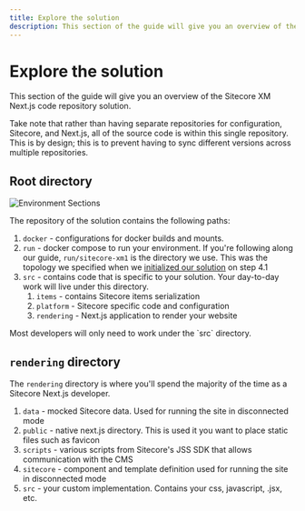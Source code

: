 ```yaml
---
title: Explore the solution
description: This section of the guide will give you an overview of the Sitecore XM Next.js code repository solution.
---
```


# Explore the solution
This section of the guide will give you an overview of the Sitecore XM Next.js code repository solution.  

Take note that rather than having separate repositories for configuration, Sitecore, and Next.js, 
all of the source code is within this single repository. This is by design; this is to prevent having to sync different versions across multiple repositories.

## Root directory
![Environment Sections](../../public/images/environment/environment-sections.png)

The repository of the solution contains the following paths:
1. `docker` - configurations for docker builds and mounts. 
2. `run` - docker compose to run your environment. If you're following along our guide, `run/sitecore-xm1` is the directory we use.
This was the topology we specified when we [initialized our solution](/environment/installing-and-running-the-sitecore-environment#installing) on step 4.1
3. `src` - contains code that is specific to your solution. Your day-to-day work will live under this directory. 
    1. `items` - contains Sitecore items serialization
    2. `platform` - Sitecore specific code and configuration 
    3. `rendering` - Next.js application to render your website

<Callout>
    Most developers will only need to work under the `src` directory.
</Callout>

## `rendering` directory
The `rendering` directory is where you'll spend the majority of the time as a Sitecore Next.js developer.

1. `data` - mocked Sitecore data. Used for running the site in disconnected mode
2. `public` - native next.js directory. This is used it you want to place static files such as favicon
3. `scripts` - various scripts from Sitecore's JSS SDK that allows communication with the CMS
4. `sitecore` - component and template definition used for running the site in disconnected mode
5. `src` - your custom implementation. Contains your css, javascript, .jsx, etc.
